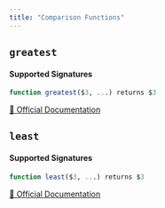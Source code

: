 ```yaml
---
title: "Comparison Functions"
---
```



## `greatest`

#### Supported Signatures
```sql
function greatest($3, ...) returns $3
```
[🔗 Official Documentation](https://trino.io/docs/current/functions/comparison.html#greatest)

## `least`

#### Supported Signatures
```sql
function least($3, ...) returns $3
```
[🔗 Official Documentation](https://trino.io/docs/current/functions/comparison.html#least)


